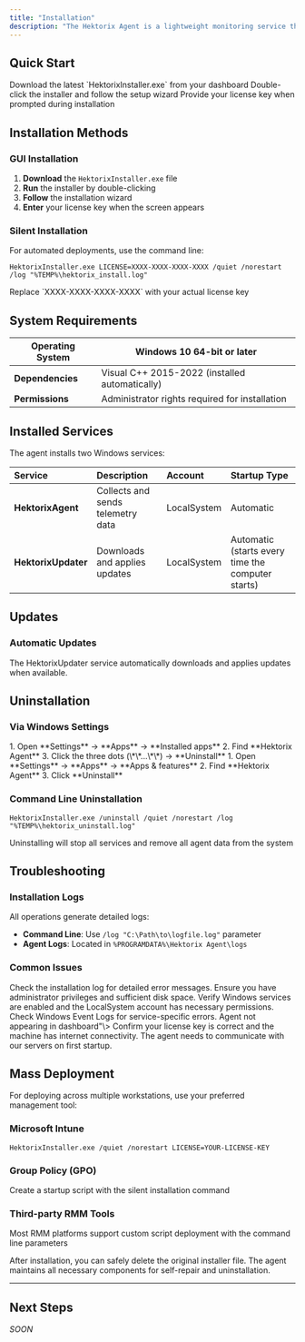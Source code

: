 ```yaml
---
title: "Installation"
description: "The Hektorix Agent is a lightweight monitoring service that collects system information and security data from your Windows workstations. This guide covers installation, updates, and removal procedures."
---
```


## Quick Start

<Steps>
  <Step title="Download the installer">
    Download the latest `HektorixInstaller.exe` from your dashboard
  </Step>
  <Step title="Run the installer">
    Double-click the installer and follow the setup wizard
  </Step>
  <Step title="Enter your license key">
    Provide your license key when prompted during installation
  </Step>
</Steps>

## Installation Methods

### GUI Installation

1. **Download** the `HektorixInstaller.exe` file
2. **Run** the installer by double-clicking
3. **Follow** the installation wizard
4. **Enter** your license key when the screen appears

### Silent Installation

For automated deployments, use the command line:

```
HektorixInstaller.exe LICENSE=XXXX-XXXX-XXXX-XXXX /quiet /norestart /log "%TEMP%\hektorix_install.log"
```

<Note>
  Replace `XXXX-XXXX-XXXX-XXXX` with your actual license key
</Note>

## System Requirements

| **Operating System** | Windows 10 64-bit or later                       |
| -------------------- | ------------------------------------------------ |
| **Dependencies**     | Visual C\+\+ 2015-2022 (installed automatically) |
| **Permissions**      | Administrator rights required for installation   |

## Installed Services

The agent installs two Windows services:

| Service             | Description                       | Account     | Startup Type                                      |
| :------------------ | :-------------------------------- | :---------- | :------------------------------------------------ |
| **HektorixAgent**   | Collects and sends telemetry data | LocalSystem | Automatic                                         |
| **HektorixUpdater** | Downloads and applies updates     | LocalSystem | Automatic (starts every time the computer starts) |

## Updates

### Automatic Updates

The HektorixUpdater service automatically downloads and applies updates when available.

## Uninstallation

### Via Windows Settings

<Tabs>
  <Tab title="Windows 11">
    1. Open **Settings** → **Apps** → **Installed apps**
    2. Find **Hektorix Agent**
    3. Click the three dots (\*\*...\*\*) → **Uninstall**
  </Tab>
  <Tab title="Windows 10">
    1. Open **Settings** → **Apps** → **Apps & features**
    2. Find **Hektorix Agent**
    3. Click **Uninstall**
  </Tab>
</Tabs>

### Command Line Uninstallation

```
HektorixInstaller.exe /uninstall /quiet /norestart /log "%TEMP%\hektorix_uninstall.log"
```

<Warning>
  Uninstalling will stop all services and remove all agent data from the system
</Warning>

## Troubleshooting

### Installation Logs

All operations generate detailed logs:

- **Command Line**: Use `/log "C:\Path\to\logfile.log"` parameter
- **Agent Logs**: Located in `%PROGRAMDATA%\Hektorix Agent\logs`

### Common Issues

<AccordionGroup>
  <Accordion title="Installation fails with error code">
    Check the installation log for detailed error messages. Ensure you have administrator privileges and sufficient disk space.
  </Accordion>
  <Accordion title="Services not starting after installation">
    Verify Windows services are enabled and the LocalSystem account has necessary permissions. Check Windows Event Logs for service-specific errors.
  </Accordion>
  <Accordion title="Agent not appearing in dashboard">
    Agent not appearing in dashboard"\> Confirm your license key is correct and the machine has internet connectivity. The agent needs to communicate with our servers on first startup.
  </Accordion>
</AccordionGroup>

## Mass Deployment

For deploying across multiple workstations, use your preferred management tool:

### Microsoft Intune

```
HektorixInstaller.exe /quiet /norestart LICENSE=YOUR-LICENSE-KEY
```

### Group Policy (GPO)

Create a startup script with the silent installation command

### Third-party RMM Tools

Most RMM platforms support custom script deployment with the command line parameters

<Tip>
  After installation, you can safely delete the original installer file. The agent maintains all necessary components for self-repair and uninstallation.
</Tip>

---

## Next Steps

_SOON_
